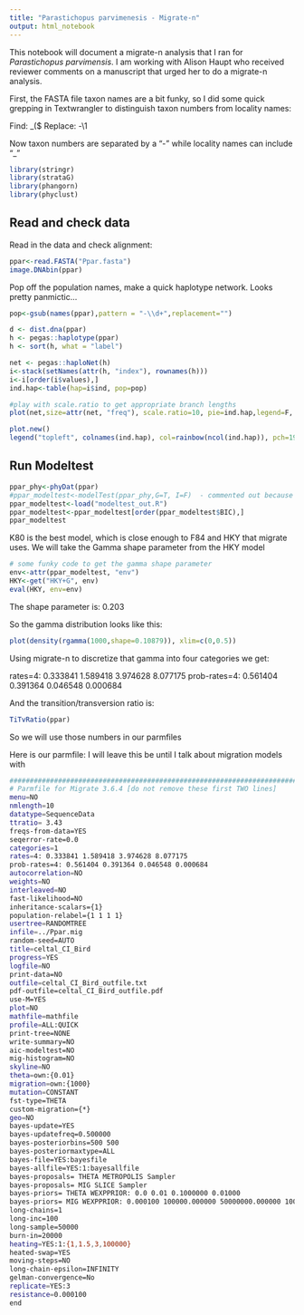 ```yaml
---
title: "Parastichopus parvimenesis - Migrate-n"
output: html_notebook
---
```


This notebook will document a migrate-n analysis that I ran for *Parastichopus parvimensis*. I am working with Alison Haupt who received reviewer comments on a manuscript that urged her to do a migrate-n analysis.

First, the FASTA file taxon names are a bit funky, so I did some quick grepping in Textwrangler to distinguish taxon numbers from locality names:

Find: _(\d\d)$
Replace: -\1

Now taxon numbers are separated by a "-" while locality names can include "_"

```r
library(stringr)
library(strataG)
library(phangorn)
library(phyclust)
```

## Read and check data
Read in the data and check alignment:
```r
ppar<-read.FASTA("Ppar.fasta")
image.DNAbin(ppar)
```


Pop off the population names, make a quick haplotype network. Looks pretty panmictic...

```r
pop<-gsub(names(ppar),pattern = "-\\d+",replacement="")

d <- dist.dna(ppar)
h <- pegas::haplotype(ppar)
h <- sort(h, what = "label")

net <- pegas::haploNet(h)
i<-stack(setNames(attr(h, "index"), rownames(h)))
i<-i[order(i$values),]
ind.hap<-table(hap=i$ind, pop=pop)

#play with scale.ratio to get appropriate branch lengths
plot(net,size=attr(net, "freq"), scale.ratio=10, pie=ind.hap,legend=F, labels=F,threshold=0, show.mutation=2)

plot.new()
legend("topleft", colnames(ind.hap), col=rainbow(ncol(ind.hap)), pch=19, ncol=2)

```

## Run Modeltest
```r
ppar_phy<-phyDat(ppar)
#ppar_modeltest<-modelTest(ppar_phy,G=T, I=F)  - commented out because it takes awhile to run, so just load in the results.
ppar_modeltest<-load("modeltest_out.R")
ppar_modeltest<-ppar_modeltest[order(ppar_modeltest$BIC),]
ppar_modeltest
```

K80 is the best model, which is close enough to F84 and HKY that migrate uses. We will take the Gamma shape parameter from the HKY model

```r
# some funky code to get the gamma shape parameter
env<-attr(ppar_modeltest, "env")
HKY<-get("HKY+G", env)
eval(HKY, env=env)

```

The shape parameter is: 0.203

So the gamma distribution looks like this:

```r
plot(density(rgamma(1000,shape=0.10879)), xlim=c(0,0.5))
```
Using migrate-n to discretize that gamma into four categories we get:

rates=4: 0.333841 1.589418 3.974628 8.077175 
prob-rates=4: 0.561404 0.391364 0.046548 0.000684 

And the transition/transversion ratio is:

```r
TiTvRatio(ppar)
```
So we will use those numbers in our parmfiles

Here is our parmfile: I will leave this be until I talk about migration models with 
```Bash
################################################################################
# Parmfile for Migrate 3.6.4 [do not remove these first TWO lines]
menu=NO
nmlength=10
datatype=SequenceData
ttratio= 3.43
freqs-from-data=YES
seqerror-rate=0.0
categories=1
rates=4: 0.333841 1.589418 3.974628 8.077175 
prob-rates=4: 0.561404 0.391364 0.046548 0.000684 
autocorrelation=NO
weights=NO
interleaved=NO
fast-likelihood=NO
inheritance-scalars={1}
population-relabel={1 1 1 1}
usertree=RANDOMTREE
infile=../Ppar.mig
random-seed=AUTO
title=celtal_CI_Bird
progress=YES
logfile=NO
print-data=NO
outfile=celtal_CI_Bird_outfile.txt
pdf-outfile=celtal_CI_Bird_outfile.pdf
use-M=YES
plot=NO
mathfile=mathfile
profile=ALL:QUICK
print-tree=NONE
write-summary=NO
aic-modeltest=NO
mig-histogram=NO
skyline=NO
theta=own:{0.01}
migration=own:{1000}
mutation=CONSTANT
fst-type=THETA
custom-migration={*}
geo=NO
bayes-update=YES
bayes-updatefreq=0.500000
bayes-posteriorbins=500 500
bayes-posteriormaxtype=ALL
bayes-file=YES:bayesfile
bayes-allfile=YES:1:bayesallfile
bayes-proposals= THETA METROPOLIS Sampler
bayes-proposals= MIG SLICE Sampler
bayes-priors= THETA WEXPPRIOR: 0.0 0.01 0.1000000 0.01000 
bayes-priors= MIG WEXPPRIOR: 0.000100 100000.000000 50000000.000000 100000.000000 
long-chains=1
long-inc=100
long-sample=50000
burn-in=20000
heating=YES:1:{1,1.5,3,100000}
heated-swap=YES
moving-steps=NO
long-chain-epsilon=INFINITY
gelman-convergence=No
replicate=YES:3
resistance=0.000100
end


```


